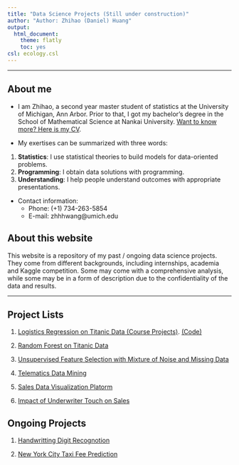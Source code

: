 ```yaml
---
title: "Data Science Projects (Still under construction)"
author: "Author: Zhihao (Daniel) Huang"
output:
  html_document:
    theme: flatly
    toc: yes
csl: ecology.csl
---
```


--------------

## About me

* I am Zhihao, a second year master student of statistics at the University of Michigan, Ann Arbor. Prior to that, I got my bachelor's degree in the School of Mathematical Science at Nankai University. [Want to know more? Here is my CV](Zhihao_Huang_Resume.pdf). 

* My exertises can be summarized with three words:   
1. **Statistics**: I use statistical theories to build models for data-oriented problems.
2. **Programming**: I obtain data solutions with programming.
3. **Understanding**: I help people understand outcomes with appropriate presentations. 

* Contact information:
    + Phone: (+1) 734-263-5854
    + E-mail: zhhhwang@umich.edu 
    
## About this website

This website is a repository of my past / ongoing data science projects. They come from different backgrounds, including internships, academia and Kaggle competition. Some may come with a comprehensive analysis, while some may be in a form of description due to the confidentiality of the data and results.       

----------

## Project Lists

1. [Logistics Regression on Titanic Data (Course Projects)](STATS506_Course_Project/STATS506_Group_Project.html). [(Code)](STATS506_Course_Project/STATS506_Course_Project.Rmd)

2. [Random Forest on Titanic Data]()

3. [Unsupervised Feature Selection with Mixture of Noise and Missing Data]()

4. [Telematics Data Mining]()

5. [Sales Data Visualization Platorm]()

6. [Impact of Underwriter Touch on Sales]()

## Ongoing Projects

1. [Handwritting Digit Recognotion]()

2. [New York City Taxi Fee Prediction]()


